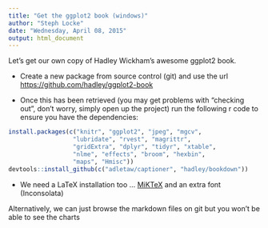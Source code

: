 ```yaml
---
title: "Get the ggplot2 book (windows)"
author: "Steph Locke"
date: "Wednesday, April 08, 2015"
output: html_document
---
```


Let's get our own copy of Hadley Wickham's awesome ggplot2 book.

 - Create a new package from source control (git) and use the url <https://github.com/hadley/ggplot2-book>

 - Once this has been retrieved (you may get problems with "checking out", don't worry, simply open up the project) run the following r code to ensure you have the dependencies:
```r
install.packages(c("knitr", "ggplot2", "jpeg", "mgcv",
                  "lubridate", "rvest", "magrittr",
                  "gridExtra", "dplyr", "tidyr", "xtable",
                  "nlme", "effects", "broom", "hexbin",
                  "maps", "Hmisc"))
devtools::install_github(c("adletaw/captioner", "hadley/bookdown"))

```

- We need a LaTeX installation too ... [MiKTeX](http://miktex.org/download) and an extra font (Inconsolata)

Alternatively, we can just browse the markdown files on git but you won't be able to see the charts